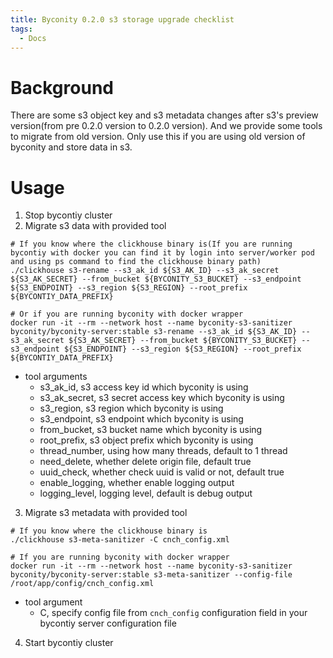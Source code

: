 ```yaml
---
title: Byconity 0.2.0 s3 storage upgrade checklist
tags:
  - Docs
---
```


# Background

There are some s3 object key and s3 metadata changes after s3's preview version(from pre 0.2.0 version to 0.2.0 version). And we provide some tools to migrate from old version. Only use this if you are using old version of byconity and store data in s3.

# Usage

1. Stop bycontiy cluster
2. Migrate s3 data with provided tool
  ```text
# If you know where the clickhouse binary is(If you are running bycontiy with docker you can find it by login into server/worker pod and using ps command to find the clickhouse binary path)
./clickhouse s3-rename --s3_ak_id ${S3_AK_ID} --s3_ak_secret ${S3_AK_SECRET} --from_bucket ${BYCONITY_S3_BUCKET} --s3_endpoint ${S3_ENDPOINT} --s3_region ${S3_REGION} --root_prefix ${BYCONTIY_DATA_PREFIX}

# Or if you are running byconity with docker wrapper
docker run -it --rm --network host --name byconity-s3-sanitizer byconity/byconity-server:stable s3-rename --s3_ak_id ${S3_AK_ID} --s3_ak_secret ${S3_AK_SECRET} --from_bucket ${BYCONITY_S3_BUCKET} --s3_endpoint ${S3_ENDPOINT} --s3_region ${S3_REGION} --root_prefix ${BYCONTIY_DATA_PREFIX}
  ```
  - tool arguments
    - s3_ak_id, s3 access key id which byconity is using
    - s3_ak_secret, s3 secret access key which byconity is using
    - s3_region, s3 region which byconity is using
    - s3_endpoint, s3 endpoint which byconity is using
    - from_bucket, s3 bucket name which byconity is using
    - root_prefix, s3 object prefix which byconity is using
    - thread_number, using how many threads, default to 1 thread
    - need_delete, whether delete origin file, default true
    - uuid_check, whether check uuid is valid or not, default true
    - enable_logging, whether enable logging output
    - logging_level, logging level, default is debug output
3. Migrate s3 metadata with provided tool
  ```text
# If you know where the clickhouse binary is
./clickhouse s3-meta-sanitizer -C cnch_config.xml

# If you are running byconity with docker wrapper
docker run -it --rm --network host --name byconity-s3-sanitizer byconity/byconity-server:stable s3-meta-sanitizer --config-file /root/app/config/cnch_config.xml
  ```
  - tool argument
    - C, specify config file from `cnch_config` configuration field in your bycontiy server configuration file
4. Start bycontiy cluster
